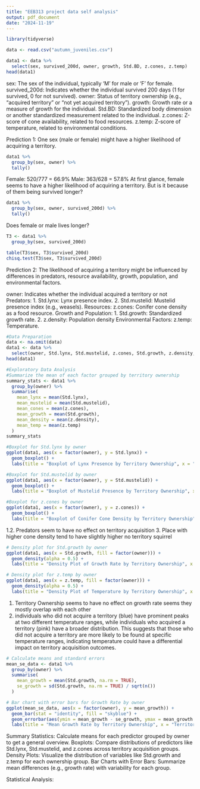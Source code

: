 ```yaml
---
title: "EEB313 project data self analysis"
output: pdf_document
date: "2024-11-19"
---
```


```r
library(tidyverse)
```


```r
data <- read.csv("autumn_juveniles.csv")
```


```r
data1 <- data %>%
  select(sex, survived_200d, owner, growth, Std.BD, z.cones, z.temp)
head(data1)
```
sex: The sex of the individual, typically 'M' for male or 'F' for female.
survived_200d: Indicates whether the individual survived 200 days (1 for survived, 0 for not survived).
owner: Status of territory ownership (e.g., "acquired territory" or "not yet acquired territory").
growth: Growth rate or a measure of growth for the individual.
Std.BD: Standardized body dimension or another standardized measurement related to the individual.
z.cones: Z-score of cone availability, related to food resources.
z.temp: Z-score of temperature, related to environmental conditions.

Prediction 1: One sex (male or female) might have a higher likelihood of acquiring a territory.

```r
data1 %>%
  group_by(sex, owner) %>%
  tally()
```

Female: 520/777 = 66.9%
Male: 363/628 = 57.8%
At first glance, female seems to have a higher likelihood of acquiring a territory.
But is it because of them being survived longer?

```r
data1 %>%
  group_by(sex, owner, survived_200d) %>%
  tally()
```

Does female or male lives longer?

```r
T3 <- data1 %>%
  group_by(sex, survived_200d)

table(T3$sex, T3$survived_200d)
chisq.test(T3$sex, T3$survived_200d)
```




Prediction 2: The likelihood of acquiring a territory might be influenced by differences in predators, resource availability, growth, population, and environmental factors.

owner: Indicates whether the individual acquired a territory or not
Predators: 1. Std.lynx: Lynx presence index. 2. Std.mustelid: Mustelid presence index (e.g., weasels).
Resources: z.cones: Conifer cone density as a food resource.
Growth and Population: 1. Std.growth: Standardized growth rate. 2. z.density: Population density
Environmental Factors:  z.temp: Temperature.

```r
#Data Preparation
data <- na.omit(data)
data1 <- data %>%
  select(owner, Std.lynx, Std.mustelid, z.cones, Std.growth, z.density, z.temp)
head(data1)
```

```r
#Exploratory Data Analysis
#Summarize the mean of each factor grouped by territory ownership
summary_stats <- data1 %>%
  group_by(owner) %>%
  summarise(
    mean_lynx = mean(Std.lynx),
    mean_mustelid = mean(Std.mustelid),
    mean_cones = mean(z.cones),
    mean_growth = mean(Std.growth),
    mean_density = mean(z.density),
    mean_temp = mean(z.temp)
  )
summary_stats
```

```r
#Boxplot for Std.lynx by owner
ggplot(data1, aes(x = factor(owner), y = Std.lynx)) +
  geom_boxplot() +
  labs(title = "Boxplot of Lynx Presence by Territory Ownership", x = "Territory Ownership (0 = Not Acquired, 1 = Acquired)", y = "Lynx Presence Index")

#Boxplot for Std.mustelid by owner
ggplot(data1, aes(x = factor(owner), y = Std.mustelid)) +
  geom_boxplot() +
  labs(title = "Boxplot of Mustelid Presence by Territory Ownership", x = "Territory Ownership (0 = Not Acquired, 1 = Acquired)", y = "Mustelid Presence Index")

#Boxplot for z.cones by owner
ggplot(data1, aes(x = factor(owner), y = z.cones)) +
  geom_boxplot() +
  labs(title = "Boxplot of Conifer Cone Density by Territory Ownership", x = "Territory Ownership (0 = Not Acquired, 1 = Acquired)", y = "Cone Density")
```
1.2. Predators seem to have no effect on territory acquisition
3. Place with higher cone density tend to have slightly higher no territory squirrel

```r
# Density plot for Std.growth by owner
ggplot(data1, aes(x = Std.growth, fill = factor(owner))) +
  geom_density(alpha = 0.5) +
  labs(title = "Density Plot of Growth Rate by Territory Ownership", x = "Standardized Growth Rate", fill = "Territory Ownership")

# Density plot for z.temp by owner
ggplot(data1, aes(x = z.temp, fill = factor(owner))) +
  geom_density(alpha = 0.5) +
  labs(title = "Density Plot of Temperature by Territory Ownership", x = "Temperature", fill = "Territory Ownership")

```
1. Territory Ownership seems to have no effect on growth rate seems they mostly overlap with each other
2. individuals who did not acquire a territory (blue) have prominent peaks at two different temperature ranges, while individuals who acquired a territory (pink) have a broader distribution. This suggests that those who did not acquire a territory are more likely to be found at specific temperature ranges, indicating temperature could have a differential impact on territory acquisition outcomes.

```r
# Calculate means and standard errors
mean_se_data <- data1 %>%
  group_by(owner) %>%
  summarise(
    mean_growth = mean(Std.growth, na.rm = TRUE),
    se_growth = sd(Std.growth, na.rm = TRUE) / sqrt(n())
  )

# Bar chart with error bars for Growth Rate by owner
ggplot(mean_se_data, aes(x = factor(owner), y = mean_growth)) +
  geom_bar(stat = "identity", fill = "skyblue") +
  geom_errorbar(aes(ymin = mean_growth - se_growth, ymax = mean_growth + se_growth), width = 0.2) +
  labs(title = "Mean Growth Rate by Territory Ownership", x = "Territory Ownership (0 = Not Acquired, 1 = Acquired)", y = "Mean Growth Rate")

```

Summary Statistics: Calculate means for each predictor grouped by owner to get a general overview.
Boxplots: Compare distributions of predictors like Std.lynx, Std.mustelid, and z.cones across territory acquisition groups.
Density Plots: Visualize the distribution of variables like Std.growth and z.temp for each ownership group.
Bar Charts with Error Bars: Summarize mean differences (e.g., growth rate) with variability for each group.

Statistical Analysis: